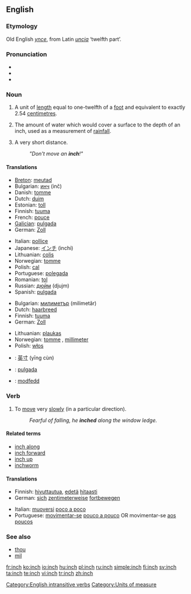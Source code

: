 ==English==

===Etymology===
Old English ''[[ynce]]'', from Latin ''[[uncia]]'' ‘twelfth part’.

===Pronunciation===
* {{IPA|/ɪntʃ/}}
* {{audio|en-us-inch.ogg|Audio (US)}}
* {{rhymes|ɪntʃ}}

===Noun===
{{en-noun|es}}

# A unit of [[length]] equal to one-twelfth of a [[foot]] and equivalent to exactly 2.54 [[centimetre]]s.
# {{meteorology}} The amount of water which would cover a surface to the depth of an inch, used as a measurement of [[rainfall]].
# {{figuratively}} A very short distance.
#: ''"Don't move an '''inch'''!"''

====Translations====
{{trans-top|a unit of length equal to one-twelfth of a foot and equivalent to exactly 2.54 centimetres}}
* [[Breton]]: [[meutad]] {{m}}
* Bulgarian: [[инч]] (inč) {{m}}
* Danish: [[tomme]] {{c}}
* Dutch: [[duim]] {{m}}
* Estonian: [[toll]]
* Finnish: [[tuuma]]
* French: [[pouce]] {{m}}
* [[Galician]]: [[pulgada]] {{f}}
* German: [[Zoll]] {{n}}
{{trans-mid}}
* Italian: [[pollice]] {{m}}
* Japanese: [[インチ]] (inchi)
* Lithuanian: [[colis]] {{m}}
* Norwegian: [[tomme]] {{m}}
* Polish: [[cal]] {{m}}
* Portuguese: [[polegada]] {{f}}
* Romanian: [[ţol]] {{m}}
* Russian: [[дюйм]] (djujm) {{m}}
* Spanish: [[pulgada]] {{f}}
{{trans-bottom}}

{{trans-top|an unspecified but very short distance}}
* Bulgarian: [[милиметър]] (milimetǎr) {{m}}
* Dutch: [[haarbreed]] {{n}}
* Finnish: [[tuuma]]
* German: [[Zoll]] {{n}}
{{trans-mid}}
* Lithuanian: [[plaukas]] {{m}}
* Norwegian: [[tomme]] {{m}}, [[millimeter]] {{m}}
* Polish: [[włos]] {{m}}
{{trans-bottom}}

{{checktrans-top}}
* {{ttbc|Chinese}}: [[英寸]] (yīng cùn)
* {{ttbc|Spanish}}: [[pulgada]] {{f}}
* {{ttbc|Welsh}}: [[modfedd]]
{{checktrans-bottom}}

===Verb===
{{en-verb|inch|es}}

# {{intransitive|followed by a preposition}} To [[move]] very [[slowly]] (in a particular direction).
#: ''Fearful of falling, he '''inched''' along the window ledge.''

====Related terms====
* [[inch along]]
* [[inch forward]]
* [[inch up]]
* [[inchworm]]

====Translations====
{{trans-top|to move very slowly}}
* Finnish: [[hivuttautua]], [[edetä]] [[hitaasti]]
* German: [[sich]] [[zentimeterweise]] [[fortbewegen]]
{{trans-mid}}
* Italian: [[muoversi]] [[poco a poco]]
* Portuguese: [[movimentar-se]] [[pouco a pouco]] OR movimentar-se [[aos poucos]]
{{trans-bottom}}

===See also===
* [[thou]]
* [[mil]]

[[Category:English intransitive verbs]]
[[Category:Units of measure]]

[[fr:inch]]
[[ko:inch]]
[[io:inch]]
[[hu:inch]]
[[pl:inch]]
[[ru:inch]]
[[simple:inch]]
[[fi:inch]]
[[sv:inch]]
[[ta:inch]]
[[te:inch]]
[[vi:inch]]
[[tr:inch]]
[[zh:inch]]